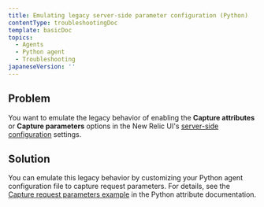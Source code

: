 ```yaml
---
title: Emulating legacy server-side parameter configuration (Python)
contentType: troubleshootingDoc
template: basicDoc
topics:
  - Agents
  - Python agent
  - Troubleshooting
japaneseVersion: ''
---
```


## Problem

You want to emulate the legacy behavior of enabling the **Capture attributes** or **Capture parameters** options in the New Relic UI's [server-side configuration](/docs/agents/manage-apm-agents/configuration/server-side-agent-configuration) settings.

## Solution

You can emulate this legacy behavior by customizing your Python agent configuration file to capture request parameters. For details, see the [Capture request parameters example](/docs/agents/python-agent/attributes/python-attribute-examples#ex_req_params) in the Python attribute documentation.
